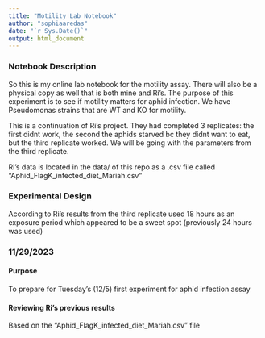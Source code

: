 ```yaml
---
title: "Motility Lab Notebook"
author: "sophiaaredas"
date: "`r Sys.Date()`"
output: html_document
---
```


### Notebook Description

So this is my online lab notebook for the motility assay. There will also be a physical copy as well that is both mine and Ri's. The purpose of this experiment is to see if motility matters for aphid infection. We have Pseudomonas strains that are WT and KO for motility.

This is a continuation of Ri's project. They had completed 3 replicates: the first didnt work, the second the aphids starved bc they didnt want to eat, but the third replicate worked. We will be going with the parameters from the third replicate.

Ri's data is located in the data/ of this repo as a .csv file called "Aphid_FlagK_infected_diet_Mariah.csv"

### Experimental Design
According to Ri's results from the third replicate used 18 hours as an exposure period which appeared to be a sweet spot (previously 24 hours was used)

### 11/29/2023
#### Purpose
To prepare for Tuesday's (12/5) first experiment for aphid infection assay

#### Reviewing Ri's previous results
Based on the "Aphid_FlagK_infected_diet_Mariah.csv" file 
